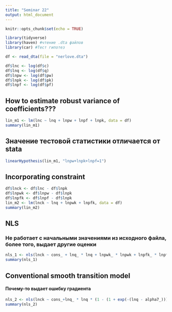 ```yaml
---
title: "Seminar 22"
output: html_document
---
```


```r
knitr::opts_chunk$set(echo = TRUE)
```

```r
library(tidyverse)
library(haven) #чтение .dta файлов
library(car) #Тест гипотез

df <- read_dta(file = "nerlove.dta")
```

```r
df$lnc <- log(df$c)
df$lnq <- log(df$q)
df$lnpw <- log(df$pw)
df$lnpk <- log(df$pk)
df$lnpf <- log(df$pf)
```

## How to estimate robust variance of coefficients???
```r
lin_m1 <- lm(lnc ~ lnq + lnpw + lnpf + lnpk, data = df)
summary(lin_m1)
```

## Значение тестовой статистики отличается от stata
```r
linearHypothesis(lin_m1, "lnpw+lnpk+lnpf=1")
```

## Incorporating constraint
```r
df$lnck <- df$lnc - df$lnpk
df$lnpwk <- df$lnpw - df$lnpk
df$lnpfk <- df$lnpf - df$lnpk
lin_m2 <- lm(lnck ~ lnq + lnpwk + lnpfk, data = df)
summary(lin_m2)
```

## NLS 
### Не работает с начальными значениями из исходного файла, более того, выдает другие оценки
```r
nls_1 <- nls(lnck ~ cons_ + lnq_ * lnq + lnpwk_ * lnpwk + lnpfk_ * lnpfk + alpha6_ * lnq * (1 + exp(-(lnq - alpha7_)))^(-1), data = df)
summary(nls_1)
```

## Conventional smooth transition model
#### Почему-то выдает ошибку градиента
```r
nls_2 <- nls(lnck ~ cons_+lnq_ * lnq * (1 - (1 + exp(-(lnq - alpha7_)))^(-1)) + lnpwk_ * lnpwk + lnpfk_ * lnpfk + alpha6_ * lnq * (1 + exp(-(lnq - alpha7_)))^(-1), data = df)
summary(nls_2)
```






